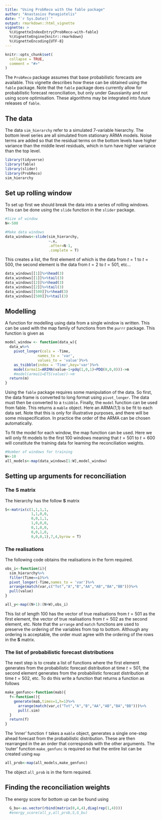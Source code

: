 ```yaml
---
title: "Using ProbReco with the fable package"
author: "Anastasios Panagiotelis"
date: "`r Sys.Date()`"
output: rmarkdown::html_vignette
vignette: >
  %\VignetteIndexEntry{ProbReco-with-fable}
  %\VignetteEngine{knitr::rmarkdown}
  %\VignetteEncoding{UTF-8}
---
```


```r
knitr::opts_chunk$set(
  collapse = TRUE,
  comment = "#>"
)
```

The `ProbReco` package assumes that base probabilistic forecasts are available.  This vignette describes how these can be obtained using the `fable` package.  Note that the `fable` package does currently allow for probabilistic forecast reconciliation, but only under Gaussianity and not using score optimisation.  These algorithms may be integrated into future releases of `fable`.

## The data

The data `sim_hierarchy` refer to a simulated 7-variable hierarchy.  The bottom level series are all simulated from stationary ARMA models.  Noise terms are added so that the residual terms on the bottom levels have higher variance than the middle level residuals, which in turn have higher variance than the top level.  

```r
library(tidyverse)
library(fable)
library(slider)
library(ProbReco)
sim_hierarchy
```

## Set up rolling window

To set up first we should break the data into a series of rolling windows.  This can be done using the `slide` function in the `slider` package.

```r
#Size of window
N<-500 

#Make data windows
data_windows<-slide(sim_hierarchy,
                    ~.x,
                    .after=N-1,
                    .complete = T)
```

This creates a list, the first element of which is the data from $t=1$ to $t=500$, the second element is the data from $t=2$ to $t=501$, etc...

```r
data_windows[[1]]%>%head(3)
data_windows[[1]]%>%tail(3)
data_windows[[2]]%>%head(3)
data_windows[[2]]%>%tail(3)
data_windows[[500]]%>%head(3)
data_windows[[500]]%>%tail(3)
```


## Modelling

A function for modelling using data from a single window is written.  This can be used with the map family of functions from the `purrr` package.  This function is given as

```r

model_window <- function(data_w){
  data_w%>%
    pivot_longer(cols = -Time,
               names_to = 'var',
               values_to = 'value')%>%
    as_tsibble(index = 'Time',key='var')%>%
    model(arma11=ARIMA(value~1+pdq(1,0,1)+PDQ(0,0,0)))->m
    #model(arma11=ETS(value))->m
  return(m)
}
```

Using the `fable` package requires some manipulation of the data.  So first, the data frame is converted to long format using `pivot_longer`. The data must then be converted to a `tsibble`.  Finally, the `model` function can be used from fable.  This returns a `mable` object.  Here an ARMA(1,1) is be fit to each data set.  Note that this is only for illustrative purposes, and there will be some misspecification.  In practice the order of the ARMA can be chosen automatically.

To fit the model for each window, the map function can be used.  Here we will only fit models to the first 100 windows meaning that $t=501$ to $t=600$ will constitute the training data for learning the reconciliation weights.

```r
#Number of windows for training
W<-10
all_models<-map(data_windows[1:W],model_window)
```

## Setting up arguments for reconciliation

### The S matrix

The hierarchy has the follow $\boldsymbol{S}$ matrix

```r
S<-matrix(c(1,1,1,1,
            1,1,0,0,
            0,0,1,1,
            1,0,0,0,
            0,1,0,0,
            0,0,1,0,
            0,0,0,1),7,4,byrow = T)
```

### The realisations

The following code obtains the realisations in the form required.

```r

obs_i<-function(i){
  sim_hierarchy%>%
  filter(Time==i)%>%
  pivot_longer(-Time,names_to = 'var')%>%
  arrange(match(var,c("Tot","A","B","AA","AB","BA","BB")))%>%
  pull(value)
}

all_y<-map((N+1):(N+W),obs_i)

```

This list of length 100 has the vector of true realisations from $t=501$ as the first element, the vector of true realisations from $t=502$ as the second element, etc.  Note that the `arrange` and `match` functions are used to preserve the ordering of the variables from top to bottom. Although any ordering is acceptable, the order must agree with the ordering of the rows in the $\boldsymbol{S}$ matrix.

### The list of probabilistic forecast distributions

The next step is to create a list of functions where the first element generates from the probabilistic forecast distribution at time $t=501$, the second element generates from the probabilistic forecast distribution at time $t=502$, etc.  To do this write a function that returns a function as follows

```r

make_genfunc<-function(mab){
  f<-function(){
    generate(mab,times=1,h=1)%>%
      arrange(match(var,c("Tot","A","B","AA","AB","BA","BB")))%>%
      pull(.sim)
  }
  return(f)
}
```

The 'inner' function `f` takes a `mable` object, generates a single one-step ahead forecast from the probabilistic distribution.  These are then rearranged in the an order that corresponds with the other arguments. The 'outer' function `make_genfunc` is required so that the entire list can be created using `map`

```r
all_prob<-map(all_models,make_genfunc)
```

The object `all_prob` is in the form required.

## Finding the reconciliation weights

The energy score for bottom up can be found using

```r
  G_bu<-as.vector(rbind(matrix(0,4,4),diag(rep(1,4))))
  #energy_score(all_y,all_prob,S,G_bu)
```